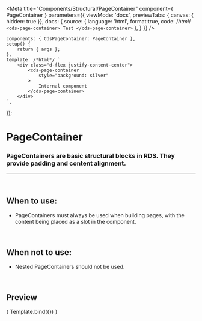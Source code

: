 
<Meta
	title="Components/Structural/PageContainer"
	component={ PageContainer }
	parameters={{
	viewMode: 'docs',
	previewTabs: { canvas: { hidden: true }},
	docs: {
		source: {
			language: 'html',
			format:true,
			code: /*html*/ 
`<cds-page-container>
	Test
</cds-page-container>`
},
		}
	}}
/>

	components: { CdsPageContainer: PageContainer },
	setup() {
		return { args };
	},
	template: /*html*/ `
		<div class="d-flex justify-content-center">
			<cds-page-container
				style="background: silver"
			>
				Internal component
			</cds-page-container>
		</div>
	`,
});

# PageContainer

### PageContainers are basic structural blocks in RDS. They provide padding and content alignment.
---
<br />

## When to use:
- PageContainers must always be used when building pages, with the content being placed as a slot in the component.

<br />

## When not to use:
- Nested PageContainers should not be used.

<br />

## Preview

<Canvas>
	<Story
		name="PageContainer"
		args={{
			text: 'Tooltip text'
		}}
	>
		{ Template.bind({}) }
	</Story>
</Canvas>

<ArgsTable story="PageContainer" />
